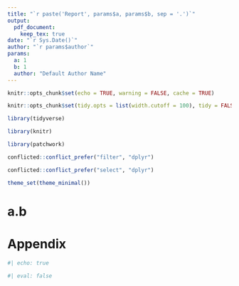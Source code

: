 ```yaml
---
title: "`r paste('Report', params$a, params$b, sep = '.')`"
output: 
  pdf_document: 
    keep_tex: true
date: "`r Sys.Date()`"
author: "`r params$author`"
params:
  a: 1
  b: 1
  author: "Default Author Name"
---
```


```r

knitr::opts_chunk$set(echo = TRUE, warning = FALSE, cache = TRUE)

knitr::opts_chunk$set(tidy.opts = list(width.cutoff = 100), tidy = FALSE, fig.align = "center", echo = FALSE, cache = TRUE)

library(tidyverse)

library(knitr)

library(patchwork)

conflicted::conflict_prefer("filter", "dplyr")

conflicted::conflict_prefer("select", "dplyr")

theme_set(theme_minimal())

```


# a.b



\newpage


# Appendix


```r

#| echo: true

#| eval: false

``` 
